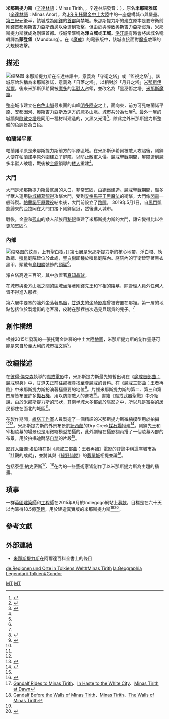 {{擴充|time=2007-09-26T20:08:11Z}}
{{NoteTA|G1=魔戒}}
{{about|J·R·R·托爾金中土大陸世界中於[[第三紀元|第三紀元]]存在的虛構城市|[[第一紀元|第一紀元]]中存在的同名瞭望塔|米那斯提力斯 (第一紀元)}}
{{Infobox Middle-earth place
|place       = 米那斯提力斯<br/>（守衛之塔）
|image       = Minas-Tirith-Rama-b.svg
|caption     = 米那斯提力斯的構造圖。
|alias       = 米那斯雅諾（日落之塔）<br/>淨白城<br/>王城<br/>蒙登堡（[[洛汗語|洛汗語]]）
|description = [[剛鐸國王|剛鐸國王]]與隨後[[剛鐸宰相|剛鐸宰相]]的王座所在地<br/>禁城
|location    = [[剛鐸|剛鐸]]安諾瑞安
|time        = {{ME-date|SA|3320}}建城
|founder     = [[安那瑞安|安那瑞安]]
|lord        = [[剛鐸國王|剛鐸國王]]與[[剛鐸宰相|剛鐸宰相]]
|footnotes   =
|books   = 《[[魔戒|魔戒]]》
}}
'''米那斯提力斯'''（[[辛達林語|辛達林語]]：Minas Tirith，{{IPAc-en|ˈ|m|ɪ|n|ə|s|_|ˈ|t|ɪr|ɪ|θ}}，辛達林語發音：{{IPA|/ˈminas ˈtiriθ/}}），原名'''米那斯雅諾'''（[[辛達林語|辛達林語]]：Minas Anor），為[[J·R·R·托爾金|J·R·R·托爾金]][[中土大陸|中土大陸]]中的一座虛構城市與堡壘。[[第三紀元|第三紀元]]後半，該城成為[[剛鐸|剛鐸]]的[[首都|首都]]與禁城。米那斯提力斯的建立原本是要守衛前剛鐸首都[[奧斯吉力亞斯|奧斯吉力亞斯]]西邊以免遭到攻擊，但由於{{link-en|中土世界戰爭與戰役列表#王室內鬥|List of Middle-earth wars and battles#Kin-strife|王室內鬥}}與{{Link-es|大瘟疫|Gran Plaga de la Tierra Media}}導致奧斯吉力亞斯沒落，米那斯提力斯就成為剛鐸首都。該城常暱稱為'''淨白城'''或'''王城'''。[[洛汗語|洛汗語]]有時會將該城名稱轉譯為'''蒙登堡'''（Mundburg）。在《[[魔戒|魔戒]]》的電影版中，該城直接面對[[魔多|魔多]]敵軍的大規模攻擊。

==描述==
[[File:Minas_Tirith_wiki0000.jpg|缩略图]]
米那斯提力斯在[[辛達林語|辛達林語]]中，意義為「守衛之塔」或「監視之塔<ref>{{cite book |title=The Languages of Tolkien's Middle-earth |last=Noel |first=Ruth S. |authorlink= |year=1974 |publisher=Houghton Mifflin Company |location=Boston |isbn=0-395-29129-1 |page=170 }}</ref>」。該城原始名稱為米那斯雅諾，意義為「日落之塔」，以相對於「月升之塔」[[米那斯伊希爾|米那斯伊希爾]]。後來米那斯伊希爾被[[魔多|魔多]]的[[半獸人_(中土大陸)|半獸人]]占領，並改名為「黑巫術之塔」[[米那斯魔窟|米那斯魔窟]]。

整座城市建立在[[伊瑞德尼姆拉斯|白色山脈]]最東面的山峰[[明多陸安|明多陸安]]之上，面向東，前方可見帕蘭諾平原、[[安都因河|安都因河]]、奧斯吉力亞斯及遠方的魔多山脈。城市共分為七層<ref name=":1">{{Cite book|title=魔戒武器聖戰|last=克理斯·史密斯|publisher=奇幻基地|year=2003年12月|isbn=986-7576-12-8|location=臺北}}</ref>。最外一層的城牆與[[歐散克塔|歐散克塔]]是同用一種材料建造的，又黑又光滑<ref name=":0">{{Cite book|title=魔戒三部曲：王者再臨|last=托爾金|publisher=聯經|year=2012年12月|isbn=978-957-08-4102-2|location=臺北}}</ref>，除此之外米那斯提力斯整體的色調皆為白色。

===帕蘭諾平原===
{{See also|帕蘭諾平原戰役}}
帕蘭諾平原是米那斯提力斯前方的平原區域。在米那斯伊希爾被敵人攻陷後，剛鐸人便在帕蘭諾平原外圍建立了屏障，以防止敵軍入侵。[[魔戒聖戰|魔戒聖戰]]期間，屏障遭到魔多半獸人破壞，戰後被[[金靂|金靂]]領導的[[矮人_(中土大陸)|矮人]]重建<ref name=":0" />。

===大門===
大門是米那斯提力斯最底層的入口，非常堅固，由[[鋼鐵|鋼鐵]]建造。魔戒聖戰期間，魔多半獸人運用[[破城槌|破城槌]][[葛龍得|葛龍得]]攻擊大門，受到[[安格馬巫王|安格馬巫王]][[黑魔法|黑魔法]]的衝擊，大門像[[閃電|閃電]]一般碎裂。[[帕蘭諾平原戰役|帕蘭諾平原戰役]]結束後，大門前設立了[[路障|路障]]。 3019年5月1日，自[[黑門_(中土大陸)|黑門]]凱旋歸來的亞拉岡在大門口接下剛鐸皇冠，然後進入城市。

戰後，金靂和[[孤山_(托爾金小說)|孤山]]的矮人部族用[[秘銀|秘銀]]重建了米那斯提力斯的大門，讓它變得比以往更加堅固<ref name=":0" />。

===內部===
[[File:Escudo_Gondor.svg|缩略图]]的紋章，上有聖白樹。]]
第七層是米那斯提力斯的核心地帶，淨白塔、執政廳、[[噴泉|噴泉]]庭院皆位於此處，[[剛鐸聖白樹|聖白樹]]即種於噴泉庭院內。庭院內的守衛皆穿著黑衣黑甲，頭戴有[[鳥|鳥]][[翅膀|翅膀]]裝飾的[[頭盔|頭盔]]<ref name=":1" />。

淨白塔高達三百呎，其中放置著[[真知晶球|真知晶球]]。

在城市與後方山脈之間的區域坐落著剛鐸先王和宰相的陵墓，除管理人員外任何人皆不得進入那裡。

第六層中要塞的牆外坐落著[[馬廄|馬廄]]，[[甘道夫|甘道夫]]的坐騎[[影疾|影疾]]曾被安置在那裡。第一層的地點包括位於製燈街的老客房，[[皮聘|皮聘]]在那裡初次遇見[[貝瑞貢|貝瑞貢]]的兒子{{Link-it|伯幾爾|Bergil}}。<ref name=":0" />

== 創作構想 ==
根據2015年發現的一張托爾金註釋的中土大陸[[地圖|地圖]]，米那斯提力斯的創作靈感可能是來自於[[義大利|義大利]]的城市[[拉文納|拉文納]]<ref>{{Cite web|url=http://www.theguardian.com/books/2015/oct/23/jrr-tolkien-middle-earth-annotated-map-blackwells-lord-of-the-rings|title=Tolkien's annotated map of Middle-earth discovered inside copy of Lord of the Rings|accessdate=2018-05-14|date=2015-10-23|last=Flood|first=Alison|work=the Guardian|language=en}}</ref>。

== 改編描述 ==
在[[彼得·傑克森|彼得·傑克森]]執導的[[魔戒電影三部曲|魔戒電影]]中，米那斯提力斯最先短暫出現在《[[魔戒首部曲：魔戒現身|魔戒首部曲：魔戒現身]]》中，甘道夫正前往那裡尋找[[至尊魔戒|至尊魔戒]]的資料。在《[[魔戒三部曲:王者再臨|魔戒三部曲：王者再臨]]》中米那斯提力斯扮演著極重要的地位<ref name=":2">{{Cite book|title=魔戒電影誕生密史|last=布萊恩·希伯理|publisher=奇幻基地|year=2002年12月|isbn=957-28136-6-8|location=臺北|language=zh-hant}}</ref>。片裡米那斯提力斯的第二、第三和第四層皆布置許多[[拋石機|拋石機]]，用以防禦敵人的進攻<ref name=":1" />{{Rp|147}}。書籍《魔戒武器聖戰》中介紹說，由於米那斯提力斯的形狀，其南半城大多都處於陰影之中，所以凡是富裕的居民都住在面北的城區<ref name=":1" />{{Rp|146}}。

在製作期間，[[維塔工作室|維塔工作室]]人員製造了一個精細的米那斯提力斯微縮模型用於拍攝<ref name=":2" /><ref name=":02">{{Cite book|title=紙上中洲：艾倫·李的《魔戒》素描集|last=艾倫·李|publisher=上海人民出版社|year=2015年8月|isbn=978-7-208-13055-5|location=上海}}</ref>。米那斯提力斯的外景布景於[[紐西蘭|紐西蘭]]的Dry Creek[[採石場|採石場]]搭建<ref name=":3">{{Cite news|url=https://www.ettoday.net/dalemon/post/11039|title=魔戒王城將現身英國？建築師團隊催生米那斯提力斯|author=約翰男農|date=2015-08-15|work=ETtoday新聞雲|accessdate=2018-05-14|language=zh-TW}}</ref>。剛鐸先王和宰相陵墓的場景也是用微縮模型拍攝的，此外劇組在攝影棚內搭了一個陵墓內部的布景，用於拍攝迪耐瑟[[自焚|自焚]]的片段<ref name=":02" />。

[[影評人|影評人]][[羅傑·埃伯特|羅傑·埃伯特]]在對《魔戒三部曲：王者再臨》電影的評論中稱這座城市為「壯觀的成就」，並將其與《[[綠野仙蹤_(1939年電影)|綠野仙蹤]]》的[[翡翠城|翡翠城]]相提並論<ref>{{Cite web|url=https://www.rogerebert.com/reviews/lord-of-the-rings-the-return-of-the-king-2003|title=Lord of the Rings: The Return of the King Movie Review (2003)|accessdate=2018-05-14|author=Roger Ebert|date=2003-12-17|work=www.rogerebert.com|publisher=|language=en}}</ref>。

包括[[泰德·納史密斯|泰德·納史密斯]]<ref>[https://www.tednasmith.com/tolkien/gandalf-rides-to-minas-tirith/ Gandalf Rides to Minas Tirith]、[https://www.tednasmith.com/tolkien/in-haste-to-the-white-city/ In Haste to the White City]、[https://www.tednasmith.com/tolkien/minas-tirith-at-dawn/ Minas Tirith at Dawn]</ref>、{{Le|約翰·豪爾|John Howe (illustrator)}}<ref>[https://www.john-howe.com/portfolio/gallery/details.php?image_id=76 Gandalf Before the Walls of Minas Tirith]、[https://www.john-howe.com/portfolio/gallery/details.php?image_id=104&mode=search Minas Tirith]、[https://www.john-howe.com/portfolio/gallery/details.php?image_id=1113&mode=search The Walls of Minas Tirith]</ref>在內的一些[[藝術家|藝術家]]皆創作了以米那斯提力斯為主題的插畫。

== 瑣事 ==
一群[[英國|英國]][[建築師|建築師]]和[[工程師|工程師]]在2015年8月於Indiegogo網站上[[募款|募款]]，目標是在六十天以內籌得18.5億[[英鎊|英鎊]]，用於建造真實版的米那斯提力斯<ref name=":3" /><ref>{{Cite news|url=http://hk.on.cc/hk/bkn/cnt/lifestyle/20150814/bkn-20150814194622584-0814_00982_001.html|title=建築師集資建魔戒城市　你撐唔撐？|date=2015-08-14|newspaper=on.cc 東網|accessdate=2018-05-14|language=zh-hk}}</ref>。

==參考文獻==
{{reflist|2}}

==外部連結==
{{Commons category|Minas Tirith}}
* [http://www.glyphweb.com/arda/m/minastirith.html 米那斯提力斯]在阿爾達百科全書上的條目{{en}}

{{Arda Realms Age3}}

[[Category:中土大陸的城堡及堡壘|MT]]
[[Category:中土大陸的城鎮|MT]]

[[de:Regionen_und_Orte_in_Tolkiens_Welt#Minas_Tirith|de:Regionen und Orte in Tolkiens Welt#Minas Tirith]]
[[la:Geographia_Legendarii_Tolkien#Gondor|la:Geographia Legendarii Tolkien#Gondor]]